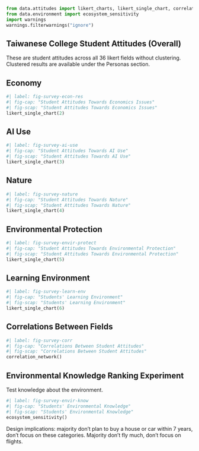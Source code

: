 ```python
from data.attitudes import likert_charts, likert_single_chart, correlation_network, correlation_chart
from data.environment import ecosystem_sensitivity
import warnings
warnings.filterwarnings("ignore")
```

## Taiwanese College Student Attitudes (Overall)
These are student attitudes across all 36 likert fields without clustering. Clustered results are available under the Personas section.

## Economy
```python
#| label: fig-survey-econ-res
#| fig-cap: "Student Attitudes Towards Economics Issues"
#| fig-scap: "Student Attitudes Towards Economics Issues"
likert_single_chart(2)
```

## AI Use
```python
#| label: fig-survey-ai-use
#| fig-cap: "Student Attitudes Towards AI Use"
#| fig-scap: "Student Attitudes Towards AI Use"
likert_single_chart(3)
```

## Nature
```python
#| label: fig-survey-nature
#| fig-cap: "Student Attitudes Towards Nature"
#| fig-scap: "Student Attitudes Towards Nature"
likert_single_chart(4)
```

## Environmental Protection
```python
#| label: fig-survey-envir-protect
#| fig-cap: "Student Attitudes Towards Environmental Protection"
#| fig-scap: "Student Attitudes Towards Environmental Protection"
likert_single_chart(5)
```

## Learning Environment
```python
#| label: fig-survey-learn-env
#| fig-cap: "Students' Learning Environment"
#| fig-scap: "Students' Learning Environment"
likert_single_chart(6)
```

## Correlations Between Fields
```python
#| label: fig-survey-corr
#| fig-cap: "Correlations Between Student Attitudes"
#| fig-scap: "Correlations Between Student Attitudes"
correlation_network()
```

## Environmental Knowledge Ranking Experiment
Test knowledge about the environment.

```python
#| label: fig-survey-envir-know
#| fig-cap: "Students' Environmental Knowledge"
#| fig-scap: "Students' Environmental Knowledge"
ecosystem_sensitivity()
```



Design implications: majority don't plan to buy a house or car within 7 years, don't focus on these categories. Majority don't fly much, don't focus on flights.